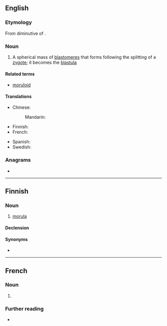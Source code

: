 {{also|mórula}}
==English==

===Etymology===
From diminutive of {{etyl|la|en}} {{m|la|morum||mulberry}}.

===Noun===
{{wikipedia}}
{{en-noun|s|morulae}}

# {{lb|en|embryology}} A spherical mass of [[blastomere]]s that forms following the splitting of a [[zygote]]; it becomes the [[blastula]]

====Related terms====
* [[moruloid]]

====Translations====
{{trans-top|spherical mass of blastomeres}}
* Chinese:
*: Mandarin: {{t+|cmn|桑葚胚|tr=sāngshènpēi}}
* Finnish: {{t|fi|morula}}
* French: {{t+|fr|morula|f}}
{{trans-mid}}
* Spanish: {{t|es|mórula|f}}
* Swedish: {{t+|sv|morula|c}}
{{trans-bottom}}

===Anagrams===
* {{anagrams|en|a=almoru|Lamour}}

----

==Finnish==

===Noun===
{{fi-noun}}

# {{lb|fi|biology}} [[#English|morula]]

====Declension====
{{fi-decl-kulkija|morul|a}}

====Synonyms====
* {{l|fi|muurainaste}}
----
==French==

===Noun===
{{fr-noun|f}}

# {{l|en|morula}}

===Further reading===
* {{R:TLFi}}